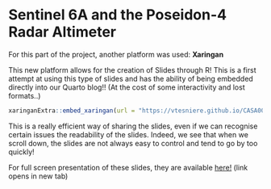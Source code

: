# Sentinel 6A and the Poseidon-4 Radar Altimeter

For this part of the project, another platform was used: **Xaringan**

This new platform allows for the creation of Slides through R! This is a first attempt at using this type of slides and has the ability of being embedded directly into our Quarto blog!! (At the cost of some interactivity and lost formats..)

```r
xaringanExtra::embed_xaringan(url = "https://vtesniere.github.io/CASA0023_presentation_week2/#1", ratio = "4:3")
```

This is a really efficient way of sharing the slides, even if we can recognise certain issues the readability of the slides. Indeed, we see that when we scroll down, the slides are not always easy to control and tend to go by too quickly!

For full screen presentation of these slides, they are available [here!](https://vtesniere.github.io/CASA0023_presentation_week2/#1){target="_blank"} (link opens in new tab)